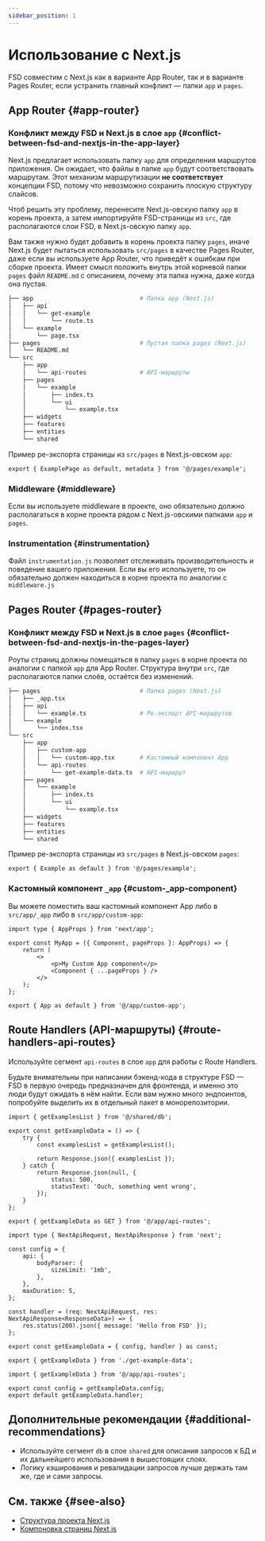 ```yaml
---
sidebar_position: 1
---
```



# Использование с Next.js

FSD совместим с Next.js как в варианте App Router, так и в варианте Pages Router, если устранить главный конфликт — папки `app` и `pages`.

## App Router {#app-router}

### Конфликт между FSD и Next.js в слое `app` {#conflict-between-fsd-and-nextjs-in-the-app-layer}

Next.js предлагает использовать папку `app` для определения маршрутов приложения. Он ожидает, что файлы в папке `app` будут соответствовать маршрутам. Этот механизм маршрутизации **не соответствует** концепции FSD, потому что невозможно сохранить плоскую структуру слайсов.

Чтоб решить эту проблему, перенесите Next.js-овскую папку `app` в корень проекта, а затем импортируйте FSD-страницы из `src`, где располагаются слои FSD, в Next.js-овскую папку `app`.

Вам также нужно будет добавить в корень проекта папку `pages`, иначе Next.js будет пытаться использовать `src/pages` в качестве Pages Router, даже если вы используете App Router, что приведёт к ошибкам при сборке проекта. Имеет смысл положить внутрь этой корневой папки `pages` файл `README.md` с описанием, почему эта папка нужна, даже когда она пустая.

```sh
├── app                              # Папка app (Next.js)
│   ├── api
│   │   └── get-example
│   │       └── route.ts
│   └── example
│       └── page.tsx
├── pages                            # Пустая папка pages (Next.js)
│   └── README.md
└── src
    ├── app
    │   └── api-routes               # API-маршруты
    ├── pages
    │   └── example
    │       ├── index.ts
    │       └── ui
    │           └── example.tsx
    ├── widgets
    ├── features
    ├── entities
    └── shared
```

Пример ре-экспорта страницы из `src/pages` в Next.js-овском `app`:

```tsx title="app/example/page.tsx"
export { ExamplePage as default, metadata } from '@/pages/example';
```

### Middleware {#middleware}

Если вы используете middleware в проекте, оно обязательно должно располагаться в корне проекта рядом с Next.js-овскими папками `app` и `pages`.

### Instrumentation {#instrumentation}

Файл `instrumentation.js` позволяет отслеживать производительность и поведение вашего приложения. Если вы его используете, то он обязательно должен находиться в корне проекта по аналогии с `middleware.js`

## Pages Router {#pages-router}

### Конфликт между FSD и Next.js в слое `pages` {#conflict-between-fsd-and-nextjs-in-the-pages-layer}

Роуты страниц должны помещаться в папку `pages` в корне проекта по аналогии с папкой `app` для App Router. Структура внутри `src`, где располагаются папки слоёв, остаётся без изменений.

```sh
├── pages                            # Папка pages (Next.js)
│   ├── _app.tsx
│   ├── api
│   │   └── example.ts               # Ре-экспорт API-маршрутов
│   └── example
│       └── index.tsx
└── src
    ├── app
    │   ├── custom-app
    │   │   └── custom-app.tsx       # Кастомный компонент App
    │   └── api-routes
    │       └── get-example-data.ts  # API-маршрут
    ├── pages
    │   └── example
    │       ├── index.ts
    │       └── ui
    │           └── example.tsx
    ├── widgets
    ├── features
    ├── entities
    └── shared
```

Пример ре-экспорта страницы из `src/pages` в Next.js-овском `pages`:

```tsx title="pages/example/index.tsx"
export { Example as default } from '@/pages/example';
```

### Кастомный компонент `_app` {#custom-_app-component}

Вы можете поместить ваш кастомный компонент App либо в `src/app/_app` либо в `src/app/custom-app`:

```tsx title="src/app/custom-app/custom-app.tsx"
import type { AppProps } from 'next/app';

export const MyApp = ({ Component, pageProps }: AppProps) => {
    return (
        <>
            <p>My Custom App component</p>
            <Component { ...pageProps } />
        </>
    );
};
```

```tsx title="pages/_app.tsx"
export { App as default } from '@/app/custom-app';
```

## Route Handlers (API-маршруты) {#route-handlers-api-routes}

Используйте сегмент `api-routes` в слое `app` для работы c Route Handlers.

Будьте внимательны при написании бэкенд-кода в структуре FSD — FSD в первую очередь предназначен для фронтенда, и именно это люди будут ожидать в нём найти. Если вам нужно много эндпоинтов, попробуйте выделить их в отдельный пакет в монорепозитории.

<Tabs>

<TabItem value="app-router" label="App Router">

```tsx title="src/app/api-routes/get-example-data.ts"
import { getExamplesList } from '@/shared/db';

export const getExampleData = () => {
    try {
        const examplesList = getExamplesList();

        return Response.json({ examplesList });
    } catch {
        return Response.json(null, {
            status: 500,
            statusText: 'Ouch, something went wrong',
        });
    }
};
```

```tsx title="app/api/example/route.ts"
export { getExampleData as GET } from '@/app/api-routes';
```

</TabItem>

<TabItem value="pages-router" label="Pages Router">

```tsx title="src/app/api-routes/get-example-data.ts"
import type { NextApiRequest, NextApiResponse } from 'next';

const config = {
    api: {
        bodyParser: {
            sizeLimit: '1mb',
        },
    },
    maxDuration: 5,
};

const handler = (req: NextApiRequest, res: NextApiResponse<ResponseData>) => {
    res.status(200).json({ message: 'Hello from FSD' });
};

export const getExampleData = { config, handler } as const;
```

```tsx title="src/app/api-routes/index.ts"
export { getExampleData } from './get-example-data';
```

```tsx title="app/api/example.ts"
import { getExampleData } from '@/app/api-routes';

export const config = getExampleData.config;
export default getExampleData.handler;
```

</TabItem>

</Tabs>

## Дополнительные рекомендации {#additional-recommendations}

- Используйте сегмент `db` в слое `shared` для описания запросов к БД и их дальнейшего использования в вышестоящих слоях.
- Логику кэширования и ревалидации запросов лучше держать там же, где и сами запросы.

## См. также {#see-also}

- [Структура проекта Next.js](https://Next.js.org/docs/app/getting-started/project-structure)
- [Компоновка страниц Next.js](https://Next.js.org/docs/app/getting-started/layouts-and-pages)

[project-knowledge]: /docs/about/understanding/knowledge-types
[ext-app-router-stackblitz]: https://stackblitz.com/edit/stackblitz-starters-aiez55?file=README.md
